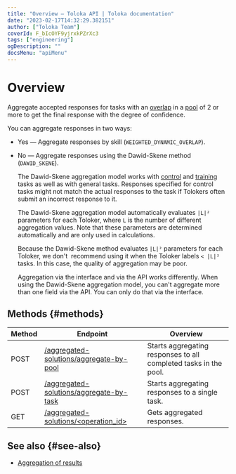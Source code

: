 ```yaml
---
title: "Overview — Toloka API | Toloka documentation"
date: "2023-02-17T14:32:29.382151"
author: ["Toloka Team"]
coverId: F_bIcOYF9yjrxkPZrXc3
tags: ["engineering"]
ogDescription: ""
docsMenu: "apiMenu"
---
```



# Overview

Aggregate accepted responses for tasks with an [overlap](/docs/glossary#overlap) in a [pool](/docs/glossary#pool) of 2 or more to get the final response with the degree of confidence.

You can aggregate responses in two ways:

- Yes — Aggregate responses by skill (`WEIGHTED_DYNAMIC_OVERLAP`).
- No — Aggregate responses using the Dawid-Skene method (`DAWID_SKENE`).

    The Dawid-Skene aggregation model works with [control](/docs/glossary#control-task) and [training](/docs/glossary#training-task) tasks as well as with general tasks. Responses specified for control tasks might not match the actual responses to the task if Tolokers often submit an incorrect response to it.

    The Dawid-Skene aggregation model automatically evaluates `|L|²` parameters for each Toloker, where `L` is the number of different aggregation values. Note that these parameters are determined automatically and are only used in calculations.

    Because the Dawid-Skene method evaluates `|L|²` parameters for each Toloker, we don't  recommend using it when the Toloker labels `< |L|²` tasks. In this case, the quality of aggregation may be poor.

    Aggregation via the interface and via the API works differently. When using the Dawid-Skene aggregation model, you can't aggregate more than one field via the API. You can only do that via the interface.

## Methods {#methods}

Method | Endpoint | Overview
----- | ----- | -----
POST | [/aggregated-solutions/aggregate-by-pool](/docs/api/aggregate-by-pool) | Starts aggregating responses to all completed tasks in the pool.
POST | [/aggregated-solutions/aggregate-by-task](/docs/api/aggregate-by-task) | Starts aggregating responses to a single task.
GET | [/aggregated-solutions/<operation_id>](/docs/api/get-aggregated-result) | Gets aggregated responses.

## See also {#see-also}

- [Aggregation of results](/docs/guide/result-aggregation)

<ContactGuideSupport/>
